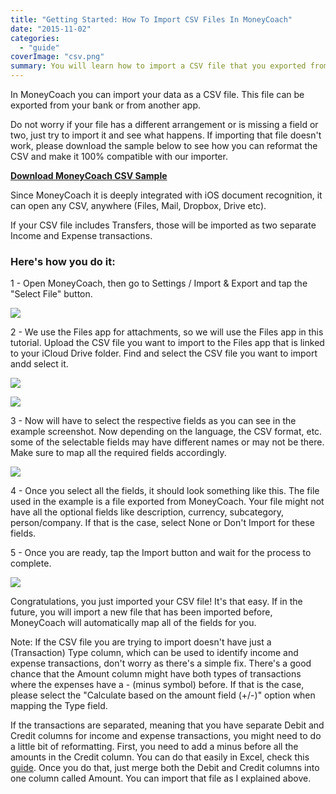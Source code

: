 ```yaml
---
title: "Getting Started: How To Import CSV Files In MoneyCoach"
date: "2015-11-02"
categories: 
  - "guide"
coverImage: "csv.png"
summary: You will learn how to import a CSV file that you exported from your bank, or from another app that you were using before
---
```


In MoneyCoach you can import your data as a CSV file. This file can be exported from your bank or from another app.

Do not worry if your file has a different arrangement or is missing a field or two, just try to import it and see what happens. If importing that file doesn't work, please download the sample below to see how you can reformat the CSV and make it 100% compatible with our importer.

[**Download MoneyCoach CSV Sample**](https://www.dropbox.com/s/v46clxtxdjxg5gp/MoneyCoach%20CSV%20Sample.csv?dl=0)

Since MoneyCoach it is deeply integrated with iOS document recognition, it can open any CSV, anywhere (Files, Mail, Dropbox, Drive etc).

If your CSV file includes Transfers, those will be imported as two separate Income and Expense transactions.

### Here's how you do it:

1 - Open MoneyCoach, then go to Settings / Import & Export and tap the "Select File" button.

![](/images/blog-images/IMG_1576-473x1024.png)

2 - We use the Files app for attachments, so we will use the Files app in this tutorial. Upload the CSV file you want to import to the Files app that is linked to your iCloud Drive folder. Find and select the CSV file you want to import andd select it.

![](/images/blog-images/Enlight24-473x1024.jpg)

![](/images/blog-images/IMG_1577-473x1024.png)

3 - Now will have to select the respective fields as you can see in the example screenshot. Now depending on the language, the CSV format, etc. some of the selectable fields may have different names or may not be there. Make sure to map all the required fields accordingly.

![](/images/blog-images/IMG_1578-473x1024.png)

4 - Once you select all the fields, it should look something like this. The file used in the example is a file exported from MoneyCoach. Your file might not have all the optional fields like description, currency, subcategory, person/company. If that is the case, select None or Don't Import for these fields.  

5 - Once you are ready, tap the Import button and wait for the process to complete.

![](/images/blog-images/IMG_7478-473x1024.png)

Congratulations, you just imported your CSV file! It's that easy. If in the future, you will import a new file that has been imported before, MoneyCoach will automatically map all of the fields for you.

Note: If the CSV file you are trying to import doesn't have just a (Transaction) Type column, which can be used to identify income and expense transactions, don't worry as there's a simple fix. There's a good chance that the Amount column might have both types of transactions where the expenses have a - (minus symbol) before. If that is the case, please select the "Calculate based on the amount field (+/-)" option when mapping the Type field.

If the transactions are separated, meaning that you have separate Debit and Credit columns for income and expense transactions, you might need to do a little bit of reformatting. First, you need to add a minus before all the amounts in the Credit column. You can do that easily in Excel, check this [guide](https://www.extendoffice.com/documents/excel/677-excel-change-positive-numbers-to-negative.html). Once you do that, just merge both the Debit and Credit columns into one column called Amount. You can import that file as I explained above.
